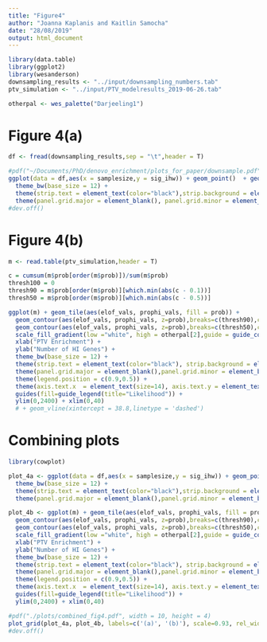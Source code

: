 ```yaml
---
title: "Figure4"
author: "Joanna Kaplanis and Kaitlin Samocha"
date: "28/08/2019"
output: html_document
---
```


```r
library(data.table)
library(ggplot2)
library(wesanderson)
downsampling_results <- "../input/downsampling_numbers.tab"
ptv_simulation <- "../input/PTV_modelresults_2019-06-26.tab"

otherpal <- wes_palette("Darjeeling1")
```

# Figure 4(a)  

```r
df <- fread(downsampling_results,sep = "\t",header = T)

#pdf("~/Documents/PhD/denovo_enrichment/plots_for_paper/downsample.pdf",width = 5,height = 4)
ggplot(data = df,aes(x = samplesize,y = sig_ihw)) + geom_point()  + geom_line() + xlab("Downsampled sample size") + ylab("Number of DeNovoWEST significant genes")+
  theme_bw(base_size = 12) +
  theme(strip.text = element_text(color="black"),strip.background = element_rect(fill="white", size=0),panel.border = element_blank()) + 
  theme(panel.grid.major = element_blank(), panel.grid.minor = element_blank(), axis.text=element_text(size=14), axis.title=element_text(size=16)) 
#dev.off()
```

# Figure 4(b)  

```r
m <- read.table(ptv_simulation,header = T)

c = cumsum(m$prob[order(m$prob)])/sum(m$prob)
thresh100 = 0
thresh90 = m$prob[order(m$prob)][which.min(abs(c - 0.1))]
thresh50 = m$prob[order(m$prob)][which.min(abs(c - 0.5))]

ggplot(m) + geom_tile(aes(elof_vals, prophi_vals, fill = prob)) + 
  geom_contour(aes(elof_vals, prophi_vals, z=prob),breaks=c(thresh90),colour=otherpal[3]) +
  geom_contour(aes(elof_vals, prophi_vals, z=prob),breaks=c(thresh50),colour=otherpal[1]) +
  scale_fill_gradient(low ="white", high = otherpal[2],guide = guide_colorbar(title = "Prob"),oob = scales::squish,limits = NULL) + 
  xlab("PTV Enrichment") + 
  ylab("Number of HI Genes") +
  theme_bw(base_size = 12) +
  theme(strip.text = element_text(color="black"), strip.background = element_rect(fill="white", size=0), panel.border = element_blank()) + 
  theme(panel.grid.major = element_blank(),panel.grid.minor = element_blank()) + 
  theme(legend.position = c(0.9,0.5)) +
  theme(axis.text.x  = element_text(size=14), axis.text.y = element_text(size=14), axis.title = element_text(size=16), legend.text = element_text(size=12)) +
  guides(fill=guide_legend(title="Likelihood")) + 
  ylim(0,2400) + xlim(0,40)
  # + geom_vline(xintercept = 38.8,linetype = 'dashed')
```

# Combining plots  

```r
library(cowplot)

plot_4a <- ggplot(data = df,aes(x = samplesize,y = sig_ihw)) + geom_point()  + geom_line() + xlab("Downsampled sample size") + ylab("Number of DeNovoWEST\nsignificant genes")+
  theme_bw(base_size = 12) +
  theme(strip.text = element_text(color="black"),strip.background = element_rect(fill="white", size=0),panel.border = element_blank()) + 
  theme(panel.grid.major = element_blank(),panel.grid.minor = element_blank(),axis.text=element_text(size=14),axis.title=element_text(size=16)) 

plot_4b <- ggplot(m) + geom_tile(aes(elof_vals, prophi_vals, fill = prob)) + 
  geom_contour(aes(elof_vals, prophi_vals, z=prob),breaks=c(thresh90),colour=otherpal[3]) +
  geom_contour(aes(elof_vals, prophi_vals, z=prob),breaks=c(thresh50),colour=otherpal[1]) +
  scale_fill_gradient(low ="white", high = otherpal[2],guide = guide_colorbar(title = "Prob"),oob = scales::squish,limits = NULL) + 
  xlab("PTV Enrichment") + 
  ylab("Number of HI Genes") +
  theme_bw(base_size = 12) +
  theme(strip.text = element_text(color="black"), strip.background = element_rect(fill="white", size=0), panel.border = element_blank()) + 
  theme(panel.grid.major = element_blank(),panel.grid.minor = element_blank()) + 
  theme(legend.position = c(0.9,0.5)) +
  theme(axis.text.x  = element_text(size=14), axis.text.y = element_text(size=14), axis.title = element_text(size=16), legend.text = element_text(size=12)) +
  guides(fill=guide_legend(title="Likelihood")) + 
  ylim(0,2400) + xlim(0,40)

#pdf("./plots/combined_fig4.pdf", width = 10, height = 4)
plot_grid(plot_4a, plot_4b, labels=c('(a)', '(b)'), scale=0.93, rel_widths = c(1,1.25))
#dev.off()
```
